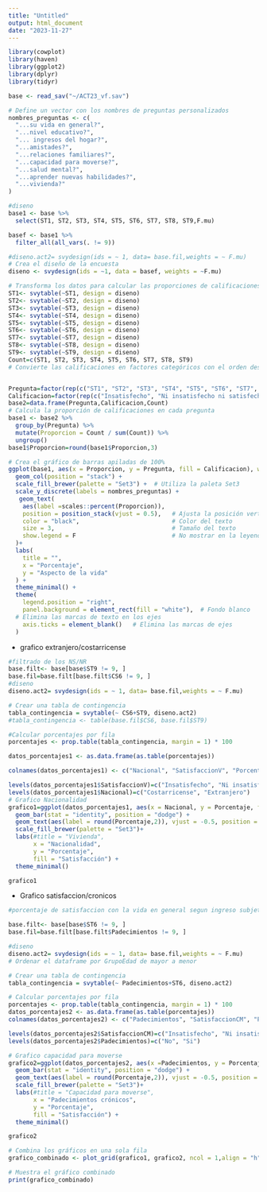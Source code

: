 ```yaml
---
title: "Untitled"
output: html_document
date: "2023-11-27"
---
```

```r
library(cowplot)
library(haven)
library(ggplot2)
library(dplyr)
library(tidyr)

```

```r
base <- read_sav("~/ACT23_vf.sav")
```

```r
# Define un vector con los nombres de preguntas personalizados
nombres_preguntas <- c(
  "...su vida en general?",
  "...nivel educativo?",
  "... ingresos del hogar?",
  "...amistades?",
  "...relaciones familiares?",
  "...capacidad para moverse?",
  "...salud mental?",
  "...aprender nuevas habilidades?",
  "...vivienda?"
)

#diseno
base1 <- base %>%
  select(ST1, ST2, ST3, ST4, ST5, ST6, ST7, ST8, ST9,F.mu)

basef <- base1 %>%
  filter_all(all_vars(. != 9))

#diseno.act2= svydesign(ids = ~ 1, data= base.fil,weights = ~ F.mu)
# Crea el diseño de la encuesta
diseno <- svydesign(ids = ~1, data = basef, weights = ~F.mu)

# Transforma los datos para calcular las proporciones de calificaciones
ST1<- svytable(~ST1, design = diseno)
ST2<- svytable(~ST2, design = diseno)
ST3<- svytable(~ST3, design = diseno)
ST4<- svytable(~ST4, design = diseno)
ST5<- svytable(~ST5, design = diseno)
ST6<- svytable(~ST6, design = diseno)
ST7<- svytable(~ST7, design = diseno)
ST8<- svytable(~ST8, design = diseno)
ST9<- svytable(~ST9, design = diseno)
Count=c(ST1, ST2, ST3, ST4, ST5, ST6, ST7, ST8, ST9)
# Convierte las calificaciones en factores categóricos con el orden deseado


Pregunta=factor(rep(c("ST1", "ST2", "ST3", "ST4", "ST5", "ST6", "ST7", "ST8", "ST9"),each=3))
Calificacion=factor(rep(c("Insatisfecho", "Ni insatisfecho ni satisfecho","Satisfecho"),9,each=1))
base2=data.frame(Pregunta,Calificacion,Count)
# Calcula la proporción de calificaciones en cada pregunta
base1 <- base2 %>% 
  group_by(Pregunta) %>% 
  mutate(Proporcion = Count / sum(Count)) %>%
  ungroup()
base1$Proporcion=round(base1$Proporcion,3)
```

```r
# Crea el gráfico de barras apiladas de 100%
ggplot(base1, aes(x = Proporcion, y = Pregunta, fill = Calificacion), weights=base$F.mu) +
  geom_col(position = "stack") +
  scale_fill_brewer(palette = "Set3") +  # Utiliza la paleta Set3
  scale_y_discrete(labels = nombres_preguntas) +
   geom_text(
    aes(label =scales::percent(Proporcion)),
    position = position_stack(vjust = 0.5),   # Ajusta la posición vertical de las etiquetas
    color = "black",                          # Color del texto
    size = 3,                                 # Tamaño del texto
    show.legend = F                           # No mostrar en la leyenda
  )+
  labs(
    title = "",
    x = "Porcentaje",
    y = "Aspecto de la vida"
  ) +
  theme_minimal() +
  theme(
    legend.position = "right",
    panel.background = element_rect(fill = "white"),  # Fondo blanco
  # Elimina las marcas de texto en los ejes
    axis.ticks = element_blank()   # Elimina las marcas de ejes
  )
```

- grafico extranjero/costarricense
```r
#filtrado de los NS/NR
base.filt<- base[base$ST9 != 9, ]
base.fil=base.filt[base.filt$CS6 != 9, ]
#diseno
diseno.act2= svydesign(ids = ~ 1, data= base.fil,weights = ~ F.mu)

# Crear una tabla de contingencia
tabla_contingencia = svytable(~ CS6+ST9, diseno.act2)
#tabla_contingencia <- table(base.fil$CS6, base.fil$ST9)

#Calcular porcentajes por fila
porcentajes <- prop.table(tabla_contingencia, margin = 1) * 100

datos_porcentajes1 <- as.data.frame(as.table(porcentajes))

colnames(datos_porcentajes1) <- c("Nacional", "SatisfaccionV", "Porcentaje")

levels(datos_porcentajes1$SatisfaccionV)=c("Insatisfecho", "Ni insatisfecho ni satisfecho", "Satisfecho")
levels(datos_porcentajes1$Nacional)=c("Costarricense", "Extranjero")
# Grafico Nacionalidad
grafico1=ggplot(datos_porcentajes1, aes(x = Nacional, y = Porcentaje, fill = SatisfaccionV),weights=base.fil$F.mu) +
  geom_bar(stat = "identity", position = "dodge") +
  geom_text(aes(label = round(Porcentaje,2)), vjust = -0.5, position = position_dodge(width = 0.9))+
  scale_fill_brewer(palette = "Set3")+
  labs(#title = "Vivienda",
       x = "Nacionalidad",
       y = "Porcentaje",
       fill = "Satisfacción") +
  theme_minimal()

grafico1
```

- Grafico satisfaccion/cronicos

```r
#porcentaje de satisfaccion con la vida en general segun ingreso subjetivo

base.filt<- base[base$ST6 != 9, ]
base.fil=base.filt[base.filt$Padecimientos != 9, ]

#diseno
diseno.act2= svydesign(ids = ~ 1, data= base.fil,weights = ~ F.mu)
# Ordenar el dataframe por GrupoEdad de mayor a menor

# Crear una tabla de contingencia
tabla_contingencia = svytable(~ Padecimientos+ST6, diseno.act2)

# Calcular porcentajes por fila
porcentajes <- prop.table(tabla_contingencia, margin = 1) * 100
datos_porcentajes2 <- as.data.frame(as.table(porcentajes))
colnames(datos_porcentajes2) <- c("Padecimientos", "SatisfaccionCM", "Porcentaje")

levels(datos_porcentajes2$SatisfaccionCM)=c("Insatisfecho", "Ni insatisfecho ni satisfecho", "Satisfecho")
levels(datos_porcentajes2$Padecimientos)=c("No", "Si")

# Grafico capacidad para moverse
grafico2=ggplot(datos_porcentajes2, aes(x =Padecimientos, y = Porcentaje, fill = SatisfaccionCM),weights=base.fil$F.mu) +
  geom_bar(stat = "identity", position = "dodge") +
  geom_text(aes(label = round(Porcentaje,2)), vjust = -0.5, position = position_dodge(width = 0.9))+
  scale_fill_brewer(palette = "Set3")+
  labs(#title = "Capacidad para moverse",
       x = "Padecimientos crónicos",
       y = "Porcentaje",
       fill = "Satisfacción") +
  theme_minimal()

grafico2
```

```r
# Combina los gráficos en una sola fila
grafico_combinado <- plot_grid(grafico1, grafico2, ncol = 1,align = "h", labels = c("Capacidad para moverse", "             Vivienda"))

# Muestra el gráfico combinado
print(grafico_combinado)
```
